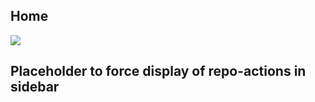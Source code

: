 

::: {.content-hidden unless-format="revealjs"}
# Home {.unnumbered}
:::

![](img/cover.png)

## [Placeholder to force display of repo-actions in sidebar]{.invisible}
